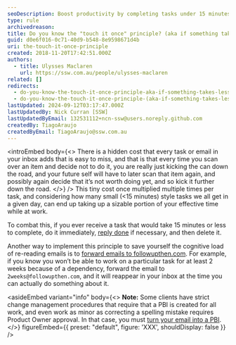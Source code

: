 ```yaml
---
seoDescription: Boost productivity by completing tasks under 15 minutes immediately and reducing decision fatigue.
type: rule
archivedreason:
title: Do you know the "touch it once" principle? (aka if something takes less than 15 minutes, do it immediately)
guid: d0e6f016-0c71-40d9-b548-8e9598671d4b
uri: the-touch-it-once-principle
created: 2018-11-20T17:42:51.000Z
authors:
  - title: Ulysses Maclaren
    url: https://ssw.com.au/people/ulysses-maclaren
related: []
redirects:
  - do-you-know-the-touch-it-once-principle-aka-if-something-takes-less-than-5-minutes-do-it-immediately
  - do-you-know-the-touch-it-once-principle-(aka-if-something-takes-less-than-5-minutes-do-it-immediately)
lastUpdated: 2024-09-12T03:17:47.000Z
lastUpdatedBy: Nick Curran [SSW]
lastUpdatedByEmail: 132531112+ncn-ssw@users.noreply.github.com
createdBy: TiagoAraujo
createdByEmail: TiagoAraujo@ssw.com.au
---
```


<introEmbed
  body={<>
There is a hidden cost that every task or email in your inbox adds that is easy to miss, and that is that every time you scan over an item and decide not to do it, you are really just kicking the can down the road, and your future self will have to later scan that item again, and possibly again decide that it’s not worth doing yet, and so kick it further down the road.
  </>}
/>
This tiny cost once multiplied multiple times per task, and considering how many small (&lt;15 minutes) style tasks we all get in a given day, can end up taking up a sizable portion of your effective time while at work.

To combat this, if you ever receive a task that would take 15 minutes or less to complete, do it immediately, [reply done](/dones-do-you-reply-done-and-delete-the-original-email) if necessary, and then delete it.

Another way to implement this principle to save yourself the cognitive load of re-reading emails is to [forward emails to followupthen.com](/do-you-follow-up-emails-effectively). For example, if you know you won’t be able to work on a particular task for at least 2 weeks because of a dependency, forward the email to `2weeks@followupthen.com`, and it will reappear in your inbox at the time you can actually do something about it.

<asideEmbed
  variant="info"
  body={<>
    **Note:** Some clients have strict change management procedures that require that a PBI is created for all work, and even work as minor as correcting a spelling mistake requires Product Owner approval. In that case, you must [turn your email into a PBI](/turn-emails-into-pbis).
  </>}
  figureEmbed={{
    preset: "default",
    figure: 'XXX',
    shouldDisplay: false
  }}
/>
